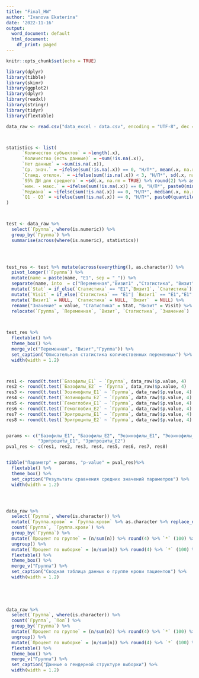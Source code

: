 ---
title: "Final_HW"
author: "Ivanova Ekaterina"
date: '2022-11-16'
output:
  word_document: default
  html_document:
    df_print: paged
---

```{r setup, include=FALSE}
knitr::opts_chunk$set(echo = TRUE)
```


```{r, echo=FALSE, message=FALSE, results='hide', warning=FALSE}
library(dplyr)
library(tibble)
library(skimr)
library(ggplot2)
library(dplyr)
library(readxl)
library(stringr)
library(tidyr)
library(flextable)

```



```{r, echo=FALSE, message=FALSE, warning=FALSE}

data_raw <- read.csv("data_excel - data.csv", encoding = "UTF-8", dec = ",")



statistics <- list(
      `Количество субъектов` = ~length(.x),
      `Количество (есть данные)` = ~sum(!is.na(.x)),
      `Нет данных` = ~sum(is.na(.x)),
      `Ср. знач.` = ~ifelse(sum(!is.na(.x)) == 0, "Н/П*", mean(.x, na.rm = TRUE) %>% round(2) %>% as.character()),
      `Станд. отклон.` = ~ifelse(sum(!is.na(.x)) < 3, "Н/П*", sd(.x, na.rm = TRUE) %>% round(2) %>% as.character()),
      `95% ДИ для среднего` = ~sd(.x, na.rm = TRUE) %>% round(2) %>% as.character(),
      `мин. - макс.` = ~ifelse(sum(!is.na(.x)) == 0, "Н/П*", paste0(min(.x, na.rm = TRUE) %>% round(2), " - ", max(.x, na.rm = TRUE) %>% round(2))),
      `Медиана` = ~ifelse(sum(!is.na(.x)) == 0, "Н/П*", median(.x, na.rm = TRUE) %>% round(2) %>% as.character()),
      `Q1 - Q3` = ~ifelse(sum(!is.na(.x)) == 0, "Н/П*", paste0(quantile(.x, 0.25, na.rm = TRUE) %>% round(2), " - ", quantile(.x, 0.75, na.rm = TRUE) %>% round(2)))
)



test <- data_raw %>%
  select(`Группа`, where(is.numeric)) %>%
  group_by(`Группа`) %>%
  summarise(across(where(is.numeric), statistics)) 



  
test_res <- test %>% mutate(across(everything(), as.character)) %>% 
  pivot_longer(!`Группа`) %>%
  mutate(name = paste(name, "E1", sep = "_")) %>%
  separate(name, into  = c("Переменная","Визит1" ,"Статистика", "Визит"), sep = "_") %>%
  mutate(`Stat` = if_else(`Статистика` == "E1",`Визит1`, `Статистика`)) %>%
  mutate(`Visit` = if_else(`Статистика` == "E1"| `Визит1` == "E1","E1", "E2")) %>%
  mutate(`Визит1` = NULL, `Статистика` = NULL, `Визит`  = NULL) %>%
  rename("Значение" = value, "Статистика" = Stat, "Визит" = Visit) %>%
  relocate(`Группа`, `Переменная`, `Визит`, `Статистика`, `Значение`) 


  
test_res %>%
  flextable() %>%
  theme_box() %>%
  merge_v(c("Переменная", "Визит","Группа")) %>%
  set_caption("Описательная статистика количественных переменных") %>%
  width(width = 1.2)



res1 <- round(t.test(`Базофилы_E1` ~ `Группа`, data_raw)$p.value, 4)
res2 <- round(t.test(`Базофилы_E2` ~ `Группа`, data_raw)$p.value, 4)
res3 <- round(t.test(`Эозинофилы_E1` ~ `Группа`, data_raw)$p.value, 4)
res4 <- round(t.test(`Эозинофилы_E2` ~ `Группа`, data_raw)$p.value, 4)
res5 <- round(t.test(`Гемоглобин_E1` ~ `Группа`, data_raw)$p.value, 4)
res6 <- round(t.test(`Гемоглобин_E2` ~ `Группа`, data_raw)$p.value, 4)
res7 <- round(t.test(`Эритроциты_E1` ~ `Группа`, data_raw)$p.value, 4)
res8 <- round(t.test(`Эритроциты_E2` ~ `Группа`, data_raw)$p.value, 4)


params <- c("Базофилы_E1", "Базофилы_E2", "Эозинофилы_E1", "Эозинофилы_E2", "Гемоглобин_E1", "Гемоглобин_E2",
            "Эритроциты_E1", "Эритроциты_E2")
pval_res <- c(res1, res2, res3, res4, res5, res6, res7, res8)


tibble("Параметр" = params, "p-value" = pval_res)%>%
  flextable() %>%
  theme_box() %>%
  set_caption("Результаты сравнения средних значений параметров") %>%
  width(width = 1.2)




data_raw %>%
  select(`Группа`, where(is.character)) %>%
  mutate(`Группа.крови` = `Группа.крови` %>% as.character %>% replace_na("Нет данных") %>% as.character()) %>%
  count(`Группа`, `Группа.крови`) %>%
  group_by(`Группа`) %>%
  mutate(`Процент по группе` = (n/sum(n)) %>% round(4) %>% `*` (100) %>% str_c("%")) %>%
  ungroup() %>%
  mutate(`Процент по выборке` = (n/sum(n)) %>% round(4) %>% `*` (100) %>% str_c("%")) %>%
  flextable() %>%
  theme_box() %>%
  merge_v("Группа") %>%
  set_caption("Сводная таблица данных о группе крови пациентов") %>%
  width(width = 1.2) 
                                                                              
  
  


data_raw %>%
  select(`Группа`, where(is.character)) %>%
  count(`Группа`, `Пол`) %>%
  group_by(`Группа`) %>%
  mutate(`Процент по группе` = (n/sum(n)) %>% round(4) %>% `*` (100) %>% str_c("%")) %>%
  ungroup() %>%
  mutate(`Процент по выборке` = (n/sum(n)) %>% round(4) %>% `*` (100) %>% str_c("%")) %>%
  flextable() %>%
  theme_box() %>%
  merge_v("Группа") %>%
  set_caption("Данные о гендерной структуре выборки") %>%
  width(width = 1.2) 
                      



```


